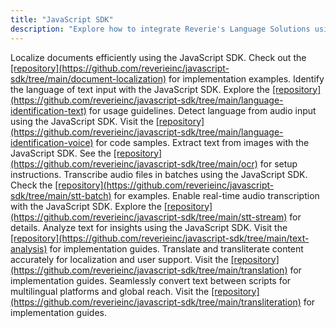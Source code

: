 ```yaml
---
title: "JavaScript SDK"
description: "Explore how to integrate Reverie's Language Solutions using our SDKs. This section provides guidance on leveraging our prebuilt libraries to process audio files, extract transcription data, and seamlessly embed various language capabilities into your applications."
---
```


<CardGroup cols={2}>
  <Card title="Document Localization" icon="file">
    <Accordion title="Details">
      Localize documents efficiently using the JavaScript SDK. Check out the <u>[repository](https://github.com/reverieinc/javascript-sdk/tree/main/document-localization)</u> for implementation examples.
    </Accordion>
  </Card>
  <Card title="Language Identification (Text)" icon="text">
    <Accordion title="Details">
      Identify the language of text input with the JavaScript SDK. Explore the <u>[repository](https://github.com/reverieinc/javascript-sdk/tree/main/language-identification-text)</u> for usage guidelines.
    </Accordion>
  </Card>
  <Card title="Language Identification (Voice)" icon="microphone">
    <Accordion title="Details">
      Detect language from audio input using the JavaScript SDK. Visit the <u>[repository](https://github.com/reverieinc/javascript-sdk/tree/main/language-identification-voice)</u> for code samples.
    </Accordion>
  </Card>
  <Card title="OCR" icon="image">
    <Accordion title="Details">
      Extract text from images with the JavaScript SDK. See the <u>[repository](https://github.com/reverieinc/javascript-sdk/tree/main/ocr)</u> for setup instructions.
    </Accordion>
  </Card>
  <Card title="Speech-to-Text (Batch)" icon="play">
    <Accordion title="Details">
      Transcribe audio files in batches using the JavaScript SDK. Check the <u>[repository](https://github.com/reverieinc/javascript-sdk/tree/main/stt-batch)</u> for examples.
    </Accordion>
  </Card>
  <Card title="Speech-to-Text (Stream)" icon="waveform">
    <Accordion title="Details">
      Enable real-time audio transcription with the JavaScript SDK. Explore the <u>[repository](https://github.com/reverieinc/javascript-sdk/tree/main/stt-stream)</u> for details.
    </Accordion>
  </Card>
  <Card title="Text Analysis" icon="book">
    <Accordion title="Details">
      Analyze text for insights using the JavaScript SDK. Visit the <u>[repository](https://github.com/reverieinc/javascript-sdk/tree/main/text-analysis)</u> for implementation guides.
    </Accordion>
  </Card>
  <Card title="Translation" icon="language">
    <Accordion title="Details">
      Translate and transliterate content accurately for localization and user support. Visit the <u>[repository](https://github.com/reverieinc/javascript-sdk/tree/main/translation)</u> for implementation guides.
    </Accordion>
  </Card>
  <Card title="Transliteration" icon="keyboard">
    <Accordion title="Details">
      Seamlessly convert text between scripts for multilingual platforms and global reach. Visit the <u>[repository](https://github.com/reverieinc/javascript-sdk/tree/main/transliteration)</u> for implementation guides.
    </Accordion>
  </Card>
</CardGroup>